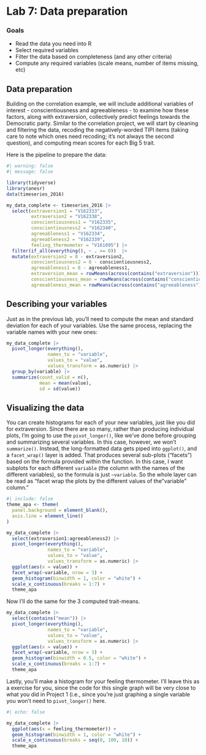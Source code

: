 # Lab 7: Data preparation {.unnumbered}

### Goals

- Read the data you need into R
- Select required variables
- Filter the data based on completeness (and any other criteria)
- Compute any required variables (scale means, number of items missing, etc)


## Data preparation

Building on the correlation example, we will include additional variables of interest - conscientiousness and agreeableness - to examine how these factors, along with extraversion, collectively predict feelings towards the Democratic party. Similar to the correlation project, we will start by cleaning and filtering the data, recoding the negatively-worded TIPI items (taking care to note which ones need recoding; it's not always the second question), and computing mean scores for each Big 5 trait.

Here is the pipeline to prepare the data:

```r
#| warning: false
#| message: false

library(tidyverse)
library(anesr)
data(timeseries_2016)

my_data_complete <- timeseries_2016 |> 
  select(extraversion1 = "V162333", 
         extraversion2 = "V162338",
         conscientiousness1 = "V162335", 
         conscientiousness2 = "V162340",
         agreeableness1 = "V162334", 
         agreeableness2 = "V162339",
         feeling_thermometer = "V161095") |> 
  filter(if_all(everything(), ~ . >= 0))  |>
  mutate(extraversion2 = 8 - extraversion2,
         conscientiousness2 = 8 - conscientiousness2,
         agreeableness1 = 8 - agreeableness1,
         extraversion_mean = rowMeans(across(contains("extraversion"))),
         conscientiousness_mean = rowMeans(across(contains("conscientiousness"))),
         agreeableness_mean = rowMeans(across(contains("agreeableness"))))

```


## Describing your variables

Just as in the previous lab, you'll need to compute the mean and standard deviation for each of your variables. Use the same process, replacing the variable names with your new ones:

```r
my_data_complete |>
  pivot_longer(everything(), 
               names_to = "variable", 
               values_to = "value", 
               values_transform = as.numeric) |> 
  group_by(variable) |> 
  summarize(count_valid = n(),
            mean = mean(value), 
            sd = sd(value))

```


## Visualizing the data

You can create histograms for each of your new variables, just like you did for extraversion. Since there are so many, rather than producing individual plots, I'm going to use the `pivot_longer()`, like we've done before grouping and summarizing several variables. In this case, however, we won't `summarize()`. Instead, the long-formatted data gets piped into `ggplot()`, and a `facet_wrap()` layer is added. That produces several sub-plots ("facets") based on the formula provided within the function. In this case, I want subplots for each different `variable` (the column with the names of the different variables), so the formula is just `~variable`. So the whole layer can be read as "facet wrap the plots by the different values of the "variable" column."

```r
#| include: false
theme_apa <- theme(
  panel.background = element_blank(),
  axis.line = element_line()
)
```

```r

my_data_complete |>
  select(extraversion1:agreeableness2) |> 
  pivot_longer(everything(), 
               names_to = "variable", 
               values_to = "value", 
               values_transform = as.numeric) |> 
  ggplot(aes(x = value)) +
  facet_wrap(~variable, nrow = 3) +
  geom_histogram(binwidth = 1, color = "white") +
  scale_x_continuous(breaks = 1:7) +
  theme_apa

```

Now I'll do the same for the 3 computed trait-means.

```r

my_data_complete |>
  select(contains("mean")) |> 
  pivot_longer(everything(), 
               names_to = "variable", 
               values_to = "value", 
               values_transform = as.numeric) |> 
  ggplot(aes(x = value)) +
  facet_wrap(~variable, nrow = 3) +
  geom_histogram(binwidth = 0.5, color = "white") +
  scale_x_continuous(breaks = 1:7) +
  theme_apa

```

Lastly, you'll make a histogram for your feeling thermometer. I'll leave this as a exercise for you, since the code for this single graph will be very close to what you did in Project 1 (i.e., since you're just graphing a single variable you won't need to `pivot_longer()` here.

```r
#| echo: false

my_data_complete |>
  ggplot(aes(x = feeling_thermometer)) +
  geom_histogram(binwidth = 1, color = "white") +
  scale_x_continuous(breaks = seq(0, 100, 10)) +
  theme_apa

```

